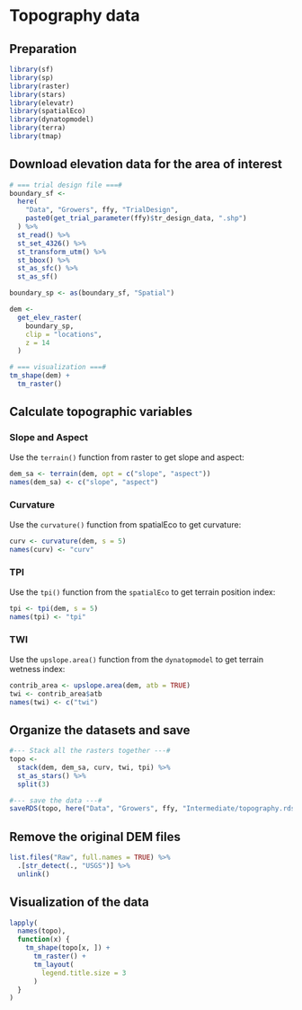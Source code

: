 # Topography data

## Preparation

```r
library(sf)
library(sp)
library(raster)
library(stars)
library(elevatr)
library(spatialEco)
library(dynatopmodel)
library(terra)
library(tmap)
```

## Download elevation data for the area of interest

```r
# === trial design file ===#
boundary_sf <-
  here(
    "Data", "Growers", ffy, "TrialDesign",
    paste0(get_trial_parameter(ffy)$tr_design_data, ".shp")
  ) %>%
  st_read() %>%
  st_set_4326() %>%
  st_transform_utm() %>%
  st_bbox() %>%
  st_as_sfc() %>%
  st_as_sf()

boundary_sp <- as(boundary_sf, "Spatial")

dem <-
  get_elev_raster(
    boundary_sp,
    clip = "locations",
    z = 14
  )

# === visualization ===#
tm_shape(dem) +
  tm_raster()
```

## Calculate topographic variables

### Slope and Aspect
Use the `terrain()` function from raster to get slope and aspect:

```r
dem_sa <- terrain(dem, opt = c("slope", "aspect"))
names(dem_sa) <- c("slope", "aspect")
```

### Curvature

Use the `curvature()` function from spatialEco to get curvature:

```r
curv <- curvature(dem, s = 5)
names(curv) <- "curv"
```

### TPI

Use the `tpi()` function from the `spatialEco` to get terrain position index:

```r
tpi <- tpi(dem, s = 5)
names(tpi) <- "tpi"
```

### TWI

Use the `upslope.area()` function from the `dynatopmodel` to get terrain wetness index:

```r
contrib_area <- upslope.area(dem, atb = TRUE)
twi <- contrib_area$atb
names(twi) <- c("twi")
```

## Organize the datasets and save

```r
#--- Stack all the rasters together ---#
topo <-
  stack(dem, dem_sa, curv, twi, tpi) %>%
  st_as_stars() %>%
  split(3)

#--- save the data ---#
saveRDS(topo, here("Data", "Growers", ffy, "Intermediate/topography.rds"))
```

## Remove the original DEM files

```r
list.files("Raw", full.names = TRUE) %>%
  .[str_detect(., "USGS")] %>%
  unlink()
```

## Visualization of the data

```r
lapply(
  names(topo),
  function(x) {
    tm_shape(topo[x, ]) +
      tm_raster() +
      tm_layout(
        legend.title.size = 3
      )
  }
)
```


